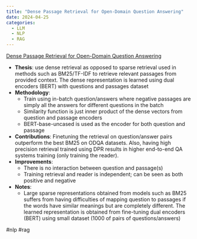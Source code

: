 ```yaml
---
title: "Dense Passage Retrieval for Open-Domain Question Answering"
date: 2024-04-25
categories:
  - LLM
  - NLP
  - RAG
---
```

[Dense Passage Retrieval for Open-Domain Question Answering](http://arxiv.org/abs/2004.04906)

- **Thesis**: use dense retrieval as opposed to sparse retrieval used in methods 
such as BM25/TF-IDF to retrieve relevant passages from provided context. The 
dense representation is learned using dual encoders (BERT) with questions and passages dataset
- **Methodology**:
    - Train using in-batch question/answers where negative passages are simply all the answers for different questions in the batch
	- Similarity function is just inner product of the dense vectors from question and passage encoders
	- BERT-base-uncased is used as the encoder for both question and passage
- **Contributions**: Finetuning the retrieval on question/answer pairs outperform the best BM25 
on ODQA datasets. Also, having high precision retrieval trained using DPR results in higher 
end-to-end QA systems training (only training the reader).
- **Improvements**:
	- There is no interaction between question and passage(s)
	- Training retrieval and reader is independent; can be seen as both positive and negative
- **Notes**:
	- Large sparse representations obtained from models such as BM25 suffers from 
    having difficulties of mapping question to passages if the words have similar 
    meanings but are completely different. The learned representation is obtained 
    from fine-tuning dual encoders (BERT) using small dataset (1000 of pairs of questions/answers)

#nlp #rag 
